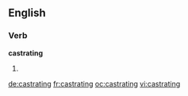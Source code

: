 ==English==

===Verb===
'''castrating'''

# {{present participle of|[[castrate]]}}

[[de:castrating]]
[[fr:castrating]]
[[oc:castrating]]
[[vi:castrating]]